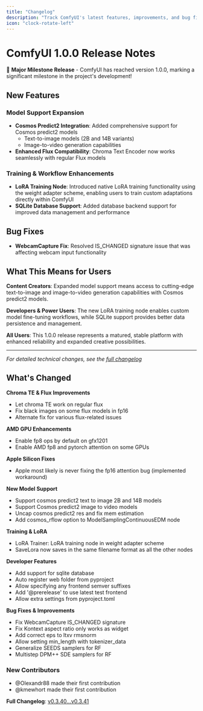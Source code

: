 ```yaml
---
title: "Changelog"
description: "Track ComfyUI's latest features, improvements, and bug fixes"
icon: "clock-rotate-left"
---
```


<Update label="1.0.0" description="December 2024">

# ComfyUI 1.0.0 Release Notes

🎉 **Major Milestone Release** - ComfyUI has reached version 1.0.0, marking a significant milestone in the project's development!

## New Features

### Model Support Expansion
- **Cosmos Predict2 Integration**: Added comprehensive support for Cosmos predict2 models
  - Text-to-image models (2B and 14B variants)
  - Image-to-video generation capabilities
- **Enhanced Flux Compatibility**: Chroma Text Encoder now works seamlessly with regular Flux models

### Training & Workflow Enhancements
- **LoRA Training Node**: Introduced native LoRA training functionality using the weight adapter scheme, enabling users to train custom adaptations directly within ComfyUI
- **SQLite Database Support**: Added database backend support for improved data management and performance

## Bug Fixes
- **WebcamCapture Fix**: Resolved IS_CHANGED signature issue that was affecting webcam input functionality

## What This Means for Users

**Content Creators**: Expanded model support means access to cutting-edge text-to-image and image-to-video generation capabilities with Cosmos predict2 models.

**Developers & Power Users**: The new LoRA training node enables custom model fine-tuning workflows, while SQLite support provides better data persistence and management.

**All Users**: This 1.0.0 release represents a matured, stable platform with enhanced reliability and expanded creative possibilities.

---

*For detailed technical changes, see the [full changelog](https://github.com/comfyanonymous/ComfyUI/compare/v0.3.40...1.0.0)*

</Update>

<Update label="v0.3.41" description="June 17, 2025">

## What's Changed

**Chroma TE & Flux Improvements**
- Let chroma TE work on regular flux
- Fix black images on some flux models in fp16
- Alternate fix for various flux-related issues

**AMD GPU Enhancements**
- Enable fp8 ops by default on gfx1201
- Enable AMD fp8 and pytorch attention on some GPUs

**Apple Silicon Fixes**
- Apple most likely is never fixing the fp16 attention bug (implemented workaround)

**New Model Support**
- Support cosmos predict2 text to image 2B and 14B models
- Support Cosmos predict2 image to video models
- Uncap cosmos predict2 res and fix mem estimation
- Add cosmos_rflow option to ModelSamplingContinuousEDM node

**Training & LoRA**
- LoRA Trainer: LoRA training node in weight adapter scheme
- SaveLora now saves in the same filename format as all the other nodes

**Developer Features**
- Add support for sqlite database
- Auto register web folder from pyproject
- Allow specifying any frontend semver suffixes
- Add '@prerelease' to use latest test frontend
- Allow extra settings from pyproject.toml

**Bug Fixes & Improvements**
- Fix WebcamCapture IS_CHANGED signature
- Fix Kontext aspect ratio only works as widget
- Add correct eps to ltxv rmsnorm
- Allow setting min_length with tokenizer_data
- Generalize SEEDS samplers for RF
- Multistep DPM++ SDE samplers for RF

### New Contributors
- @Olexandr88 made their first contribution
- @kmewhort made their first contribution

**Full Changelog**: [v0.3.40...v0.3.41](https://github.com/comfyanonymous/ComfyUI/compare/v0.3.40...v0.3.41)

</Update>